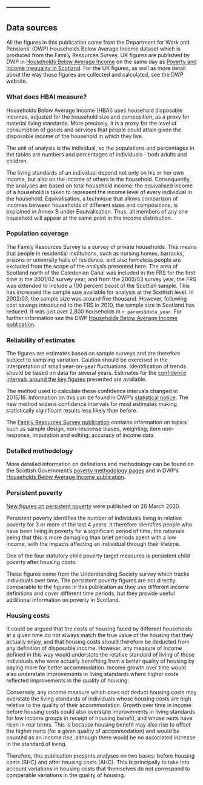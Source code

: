 ## -----------------

## Data sources

All the figures in this publication come from the Department for Work and Pensions' (DWP) Households Below Average Income dataset which is produced from the Family Resources Survey. UK figures are published by DWP in [Households Below Average Income](www.gov.uk/government/collections/households-below-average-income-hbai--2) on the same day as [Poverty and Income Inequality in Scotland](./). For the UK figures, as well as more detail about the way these figures are collected and calculated, see the DWP website.

### What does HBAI measure?

Households Below Average Income (HBAI) uses household disposable incomes, adjusted for the household size and composition, as a proxy for material living standards. More precisely, it is a proxy for the level of consumption of goods and services that people could attain given the disposable income of the household in which they live.

The unit of analysis is the individual, so the populations and percentages in the tables are numbers and percentages of individuals - both adults and children.

The living standards of an individual depend not only on his or her own income, but also on the income of others in the household. Consequently, the analyses are based on total household income: the equivalised income of a household is taken to represent the income level of every individual in the household. Equivalisation, a technique that allows comparison of incomes between households of different sizes and compositions, is explained in Annex B under Equivalisation. Thus, all members of any one household will appear at the same point in the income distribution.

### Population coverage

The Family Resources Survey is a survey of private households. This means that people in residential institutions, such as nursing homes, barracks, prisons or university halls of residence, and also homeless people are excluded from the scope of the analysis presented here. The area of Scotland north of the Caledonian Canal was included in the FRS for the first time in the 2001/02 survey year, and from the 2002/03 survey year, the FRS was extended to include a 100 percent boost of the Scottish sample. This has increased the sample size available for analysis at the Scottish level. In 2002/03, the sample size was around five thousand. However, following cost savings introduced to the FRS in 2010, the sample size in Scotland has reduced. It was just over 2,800 households in `r params$data_year`. For further information see the DWP [Households Below Average Income publication](www.gov.uk/government/collections/households-below-average-income-hbai--2).

### Reliability of estimates

The figures are estimates based on sample surveys and are therefore subject to sampling variation. Caution should be exercised in the interpretation of small year-on-year fluctuations. Identification of trends should be based on data for several years. Estimates for the [confidence intervals around the key figures](www.gov.scot/binaries/content/documents/govscot/publications/statistics/2020/03/poverty-income-inequality-scotland-2016-19/documents/confidence-intervals/confidence-intervals/govscot%3Adocument/confidence-intervals.docx) presented are available.

The method used to calculate these confidence intervals changed in 2015/16. Information on this can be found in DWP's [statistical notice](https://assets.publishing.service.gov.uk/government/uploads/system/uploads/attachment_data/file/592042/dwp-family-household-income-stats-estimating-uncertainty-statistical-notice.pdf). The new method widens confidence intervals for most estimates making statistically significant results less likely than before.

The [Family Resources Survey publication](www.gov.uk/government/collections/family-resources-survey--2#background-information-and-guidance) contains information on topics such as sample design, non-response biases, weighting; item non-response, imputation and editing; accuracy of income data.

### Detailed methodology

More detailed information on definitions and methodology can be found on the Scottish Government's [poverty methodology pages](www.gov.scot/publications/poverty-in-scotland-methodology/) and in DWP's [Households Below Average Income publication](https://www.gov.uk/government/collections/households-below-average-income-hbai--2).

### Persistent poverty

[New figures on persistent poverty](persistent.html) were published on 26 March 2020.

Persistent poverty identifies the number of individuals living in relative poverty for 3 or more of the last 4 years. It therefore identifies people who have been living in poverty for a significant period of time, the rationale being that this is more damaging than brief periods spent with a low income, with the impacts affecting an individual through their lifetime.

One of the four statutory child poverty target measures is persistent child poverty after housing costs.

These figures come from the Understanding Society survey which tracks individuals over time. The persistent poverty figures are not directly comparable to the figures in this publication as they use different income definitions and cover different time periods, but they provide useful additional information on poverty in Scotland.

### Housing costs

It could be argued that the costs of housing faced by different households at a given time do not always match the true value of the housing that they actually enjoy, and that housing costs should therefore be deducted from any definition of disposable income. However, any measure of income defined in this way would understate the relative standard of living of those individuals who were actually benefiting from a better quality of housing by paying more for better accommodation. Income growth over time would also understate improvements in living standards where higher costs reflected improvements in the quality of housing.

Conversely, any income measure which does not deduct housing costs may overstate the living standards of individuals whose housing costs are high relative to the quality of their accommodation. Growth over time in income before housing costs could also overstate improvements in living standards for low income groups in receipt of housing benefit, and whose rents have risen in real terms. This is because housing benefit may also rise to offset the higher rents (for a given quality of accommodation) and would be counted as an income rise, although there would be no associated increase in the standard of living.

Therefore, this publication presents analyses on two bases: before housing costs (BHC) and after housing costs (AHC). This is principally to take into account variations in housing costs that themselves do not correspond to comparable variations in the quality of housing.
